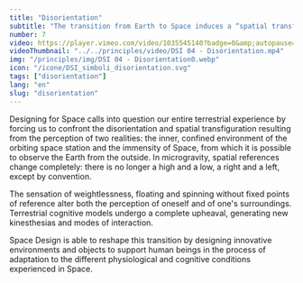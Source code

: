 ```yaml
---
title: "Disorientation"
subtitle: "The transition from Earth to Space induces a “spatial transfiguration”, cognitive pre-sets are overcome and new kinesthesias are created."
number: 7
video: https://player.vimeo.com/video/1035545140?badge=0&amp;autopause=0&amp;player_id=0&amp;app_id=58479
videoThumbnail: "../../principles/video/DSI 04 - Disorientation.mp4"
img: "/principles/img/DSI 04 - Disorientation0.webp"
icon: "/icone/DSI_simboli_disorientation.svg"
tags: ["disorientation"]
lang: "en"
slug: "disorientation"
---
```



Designing for Space calls into question our entire terrestrial experience by forcing us to confront the disorientation and spatial transfiguration resulting from the perception of two realities: the inner, confined environment of the orbiting space station and the immensity of Space, from which it is possible to observe the Earth from the outside.
In microgravity, spatial references change completely: there is no longer a high and a low, a right and a left, except by convention.

The sensation of weightlessness, floating and spinning without fixed points of reference alter both the perception of oneself and of one's surroundings. Terrestrial cognitive models undergo a complete upheaval, generating new kinesthesias and modes of interaction.

Space Design is able to reshape this transition by designing innovative environments and objects to support human beings in the process of adaptation to the different physiological and cognitive conditions experienced in Space.